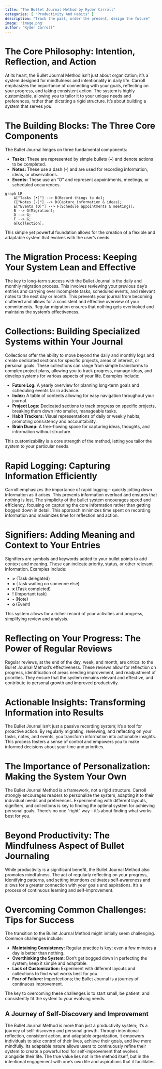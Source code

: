 ```yaml
---
title: "The Bullet Journal Method by Ryder Carroll"
categories: [ "Productivity And Habits" ]
description: "Track the past, order the present, design the future"
image: 'image.png'
author: "Ryder Carroll"
---
```

# The Core Philosophy: Intention, Reflection, and Action

At its heart, the Bullet Journal Method isn't just about organization; it's a system designed for mindfulness and intentionality in daily life. Carroll emphasizes the importance of connecting with your goals, reflecting on your progress, and taking consistent action. The system is highly customizable, allowing you to tailor it to your unique needs and preferences, rather than dictating a rigid structure. It's about building a system that serves *you*.

# The Building Blocks: The Three Core Components

The Bullet Journal hinges on three fundamental components:

* **Tasks:** These are represented by simple bullets (•) and denote actions to be completed.
* **Notes:**  These use a dash (-) and are used for recording information, ideas, or observations.
* **Events:** These use an "O" and represent appointments, meetings, or scheduled occurrences.


```mermaid
graph LR
    A["Tasks (•)"] --> B(Record things to do);
    C["Notes (-)"] --> D(Capture information & ideas);
    E["Events (O)"] --> F(Schedule appointments & meetings);
    B --> G(Migration);
    D --> G;
    F --> G;
    G[Collection];
```

This simple yet powerful foundation allows for the creation of a flexible and adaptable system that evolves with the user's needs.

# The Migration Process: Keeping Your System Lean and Effective

The key to long-term success with the Bullet Journal is the daily and monthly migration process.  This involves reviewing your previous day's entries and carrying over incomplete tasks, scheduled events, and relevant notes to the next day or month.  This prevents your journal from becoming cluttered and allows for a consistent and effective overview of your commitments.  Regular migration ensures that nothing gets overlooked and maintains the system's effectiveness.

# Collections: Building Specialized Systems within Your Journal

Collections offer the ability to move beyond the daily and monthly logs and create dedicated sections for specific projects, areas of interest, or personal goals.  These collections can range from simple brainstorms to complex project plans, allowing you to track progress, manage ideas, and develop systems for various aspects of your life.  Examples include:

*   **Future Log:** A yearly overview for planning long-term goals and scheduling events far in advance.
*   **Index:** A table of contents allowing for easy navigation throughout your journal.
*   **Project Logs:** Dedicated sections to track progress on specific projects, breaking them down into smaller, manageable tasks.
*   **Habit Trackers:** Visual representations of daily or weekly habits, promoting consistency and accountability.
*   **Brain Dump:** A free-flowing space for capturing ideas, thoughts, and information without structure.

This customizability is a core strength of the method, letting you tailor the system to your particular needs.


# Rapid Logging: Capturing Information Efficiently

Carroll emphasizes the importance of rapid logging – quickly jotting down information as it arises. This prevents information overload and ensures that nothing is lost.  The simplicity of the bullet system encourages speed and efficiency, focusing on capturing the core information rather than getting bogged down in detail. This approach minimizes time spent on recording information and maximizes time for reflection and action.

# Signifiers: Adding Meaning and Context to Your Entries

Signifiers are symbols and keywords added to your bullet points to add context and meaning.  These can indicate priority, status, or other relevant information.  Examples include:

*   **>** (Task delegated)
*   **<** (Task waiting on someone else)
*   **x** (Task completed)
*   **!** (Important task)
*   **-** (Note)
*   **o** (Event)

This system allows for a richer record of your activities and progress, simplifying review and analysis.


# Reflecting on Your Progress: The Power of Regular Reviews

Regular reviews, at the end of the day, week, and month, are critical to the Bullet Journal Method's effectiveness. These reviews allow for reflection on progress, identification of areas needing improvement, and readjustment of priorities. They ensure that the system remains relevant and effective, and contribute to personal growth and improved productivity.

# Actionable Insights: Transforming Information into Results

The Bullet Journal isn't just a passive recording system; it's a tool for proactive action.  By regularly migrating, reviewing, and reflecting on your tasks, notes, and events, you transform information into actionable insights. This process fosters a sense of control and empowers you to make informed decisions about your time and priorities.

# The Importance of Personalization: Making the System Your Own

The Bullet Journal Method is a framework, not a rigid structure.  Carroll strongly encourages readers to personalize the system, adapting it to their individual needs and preferences.  Experimenting with different layouts, signifiers, and collections is key to finding the optimal system for achieving personal goals. There's no one "right" way – it's about finding what works best for you.


# Beyond Productivity: The Mindfulness Aspect of Bullet Journaling

While productivity is a significant benefit, the Bullet Journal Method also promotes mindfulness.  The act of regularly reflecting on your progress, identifying patterns, and setting intentions cultivates self-awareness and allows for a greater connection with your goals and aspirations.  It's a process of continuous learning and self-improvement.


# Overcoming Common Challenges: Tips for Success

The transition to the Bullet Journal Method might initially seem challenging.  Common challenges include:

* **Maintaining Consistency:**  Regular practice is key; even a few minutes a day is better than nothing.
* **Overthinking the System:**  Don't get bogged down in perfecting the system; keep it simple and adaptable.
* **Lack of Customization:**  Experiment with different layouts and collections to find what works best for you.
* **Fear of Failure:** Imperfections; the Bullet Journal is a journey of continuous improvement.

The key to overcoming these challenges is to start small, be patient, and consistently fit the system to your evolving needs.


## A Journey of Self-Discovery and Improvement

The Bullet Journal Method is more than just a productivity system; it's a journey of self-discovery and personal growth. Through intentional reflection, consistent action, and adaptable organization, it empowers individuals to take control of their lives, achieve their goals, and live more mindfully.  Its adaptable nature allows users to continuously refine their system to create a powerful tool for self-improvement that evolves alongside their life.  The true value lies not in the method itself, but in the intentional engagement with one's own life and aspirations that it facilitates.

